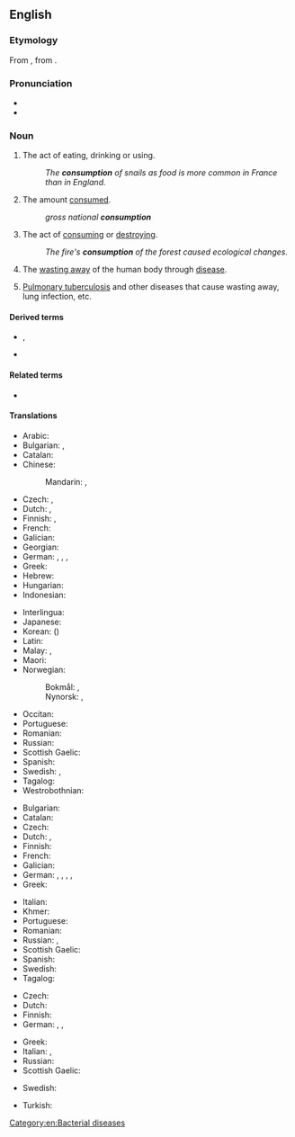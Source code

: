 ==English==
{{wikipedia}}

===Etymology===
From {{etyl|fro|en}} {{m|fro|consumpcion}}, from {{etyl|la|en}} {{m|la|consumptio}}.

===Pronunciation===
* {{IPA|en|/kənˈsʌmp.ʃən/}}
* {{audio|en|en-us-consumption.ogg|Audio (US)}}

===Noun===
{{en-noun|-|s}}

# The act of eating, drinking or using.
#: ''The '''consumption''' of snails as food is more common in France than in England.''
# The amount [[consume]]d.
#: ''gross national '''consumption'''''
# The act of [[consume|consuming]] or [[destroy]]ing.
#: ''The fire's '''consumption''' of the forest caused ecological changes.''
# {{lb|en|pathology}} The [[waste away|wasting away]] of the human body through [[disease]].
# {{senseid|en|TB}}{{lb|en|pathology|dated}} [[pulmonary tuberculosis|Pulmonary tuberculosis]] and other diseases that cause wasting away, lung infection, etc.

====Derived terms====
* {{l|en|autoconsumption}}, {{l|en|self-consumption}}
* {{l|en|conspicuous consumption}}

====Related terms====
* {{l|en|consumer}}

====Translations====
{{trans-top|the act of consuming something}}
* Arabic: {{t+|ar|اِسْتِهْلَاك|m}}
* Bulgarian: {{t+|bg|консумиране|f}}, {{t+|bg|изразходване|n}}
* Catalan: {{t+|ca|consum|m}}
* Chinese:
*: Mandarin: {{t+|cmn|消費|sc=Hani}}, {{t+|cmn|消费|tr=xiāofèi|sc=Hani}}
* Czech: {{t+|cs|spotřeba|f}}, {{t|cs|zničení|n}}
* Dutch: {{t+|nl|consumptie|f}}, {{t+|nl|verbruik|n}}
* Finnish: {{t+|fi|kuluttaminen}}, {{t+|fi|kulutus}}
* French: {{t+|fr|consommation}}
* Galician: {{t|gl|consumo|m}}
* Georgian: {{t|ka|მოხმარება|sc=Geor}}
* German: {{t+|de|Konsum|m}}, {{t+|de|Verzehr|m}}, {{t+|de|Verbrauch|m}}, {{t+|de|Aufnahme|f}}
* Greek: {{t+|el|κατανάλωση|f|sc=Grek}}
* Hebrew: {{t+|he|צריכה|tr=tzrikha|f}} {{qualifier|act of consuming goods}}
* Hungarian: {{t+|hu|fogyasztás}}
* Indonesian: {{t+|id|konsumsi}}
{{trans-mid}}
* Interlingua: {{t|ia|consumo}}
* Japanese: {{t+|ja|消費|tr=しょうひ, shōhi}}
* Korean: {{t+|ko|소비}} ({{t+|ko|消費}})
* Latin: {{t|la|absūmēdō|f}}
* Malay: {{t|ms|penggunaan}}, {{t|ms|konsumsi}}
* Maori: {{t|mi|whakahemonga}}
* Norwegian:
*: Bokmål: {{t|nb|forbruk|n}}, {{t|nb|konsum|n}}
*: Nynorsk: {{t|nn|forbruk|n}}, {{t|nn|konsum|n}}
* Occitan: {{t|oc|consum|m}}
* Portuguese: {{t+|pt|consumo|m}}
* Romanian: {{t+|ro|consum|n}}
* Russian: {{t+|ru|потребле́ние|n}}
* Scottish Gaelic: {{t|gd|caitheamh|f}}
* Spanish: {{t+|es|consumo|m}}
* Swedish: {{t+|sv|konsumtion|c}}, {{t+|sv|åtgång|c}}
* Tagalog: {{t|tl|pananaid}}
* Westrobothnian: {{t|gmq-bot|vegang|f}}
{{trans-bottom}}

{{trans-top|the amount consumed}}
* Bulgarian: {{t+|bg|консумация|f}}
* Catalan: {{t+|ca|consum|m}}
* Czech: {{t+|cs|spotřeba|f}}
* Dutch: {{t+|nl|consumptie|f}}, {{t+|nl|verbruik|n}}
* Finnish: {{t+|fi|kulutus}}
* French: {{t+|fr|consommation|f}}
* Galician: {{t|gl|consumo|m}}
* German: {{t+|de|Verbrauch|m}}, {{t|de|Verbrauchswert|m}}, {{t+|de|Verzehr|m}}, {{t+|de|Konsum|m}}, {{t+|de|Bedarf|f}}
* Greek: {{t+|el|κατανάλωση|f|sc=Grek}}
{{trans-mid}}
* Italian: {{t+|it|consumo|m}}
* Khmer: {{t|km|បម្រើបម្រាស់|tr=bom rer bom ras|sc=Khmr}}
* Portuguese: {{t+|pt|consumo|m}}
* Romanian: {{t+|ro|consum|n}}
* Russian: {{t+|ru|потребле́ние|n}}, {{t+|ru|расхо́д|m}}
* Scottish Gaelic: {{t|gd|caitheamh|f}}
* Spanish: {{t+|es|consumo|m}}
* Swedish: {{t+|sv|konsumtion|c}}
* Tagalog: {{t|tl|pananaid}}
{{trans-bottom}}

{{trans-top|wasting-away of the human body through disease}}
* Czech: {{t+|cs|úbytě|f-p}}
* Dutch: {{t+|nl|wegteren|n}}
* Finnish: {{t|fi|riutuminen}}
* German: {{t+|de|Auszehrung|f}}, {{t+|de|Konsumption|f}}, {{t|de|Konsumtion|f}}
{{trans-mid}}
* Greek: {{t+|el|φθίση|f|sc=Grek}}
* Italian: {{t+|it|consunzione|f}}, {{t|it|deperimento|m}}
* Russian: {{t+|ru|истоще́ние|n}}
* Scottish Gaelic: {{t|gd|caitheamh|f}}
{{trans-bottom}}

{{trans-see|pulmonary tuberculosis}}

{{checktrans-top}}
* Swedish: {{t+check|sv|förtäring}}
{{trans-mid}}
* Turkish: {{t+check|tr|yoğaltım}}
{{trans-bottom}}

[[Category:en:Bacterial diseases]]